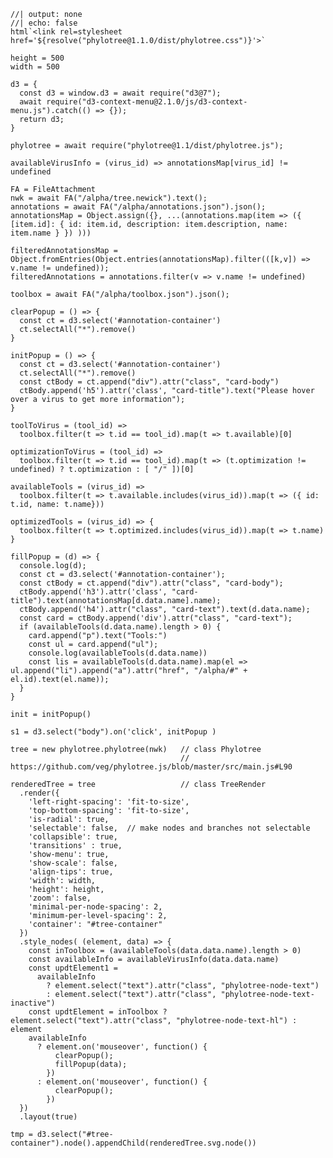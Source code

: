 ```ojs
//| output: none
//| echo: false
html`<link rel=stylesheet href='${resolve("phylotree@1.1.0/dist/phylotree.css")}'>`

height = 500
width = 500

d3 = {
  const d3 = window.d3 = await require("d3@7");
  await require("d3-context-menu@2.1.0/js/d3-context-menu.js").catch(() => {});
  return d3;
}

phylotree = await require("phylotree@1.1/dist/phylotree.js");

availableVirusInfo = (virus_id) => annotationsMap[virus_id] != undefined

FA = FileAttachment
nwk = await FA("/alpha/tree.newick").text();
annotations = await FA("/alpha/annotations.json").json();
annotationsMap = Object.assign({}, ...(annotations.map(item => ({ [item.id]: { id: item.id, description: item.description, name: item.name } }) )))

filteredAnnotationsMap = Object.fromEntries(Object.entries(annotationsMap).filter(([k,v]) => v.name != undefined));
filteredAnnotations = annotations.filter(v => v.name != undefined)

toolbox = await FA("/alpha/toolbox.json").json();

clearPopup = () => {
  const ct = d3.select('#annotation-container')
  ct.selectAll("*").remove()
}

initPopup = () => {
  const ct = d3.select('#annotation-container')
  ct.selectAll("*").remove()
  const ctBody = ct.append("div").attr("class", "card-body")
  ctBody.append('h5').attr('class', "card-title").text("Please hover over a virus to get more information");
}

toolToVirus = (tool_id) => 
  toolbox.filter(t => t.id == tool_id).map(t => t.available)[0]

optimizationToVirus = (tool_id) => 
  toolbox.filter(t => t.id == tool_id).map(t => (t.optimization != undefined) ? t.optimization : [ "/" ])[0]

availableTools = (virus_id) => 
  toolbox.filter(t => t.available.includes(virus_id)).map(t => ({ id: t.id, name: t.name}))

optimizedTools = (virus_id) => {
  toolbox.filter(t => t.optimized.includes(virus_id)).map(t => t.name)
}

fillPopup = (d) => {
  console.log(d);
  const ct = d3.select('#annotation-container');
  const ctBody = ct.append("div").attr("class", "card-body");
  ctBody.append('h3').attr('class', "card-title").text(annotationsMap[d.data.name].name);
  ctBody.append('h4').attr("class", "card-text").text(d.data.name);
  const card = ctBody.append('div').attr("class", "card-text");
  if (availableTools(d.data.name).length > 0) {
    card.append("p").text("Tools:")
    const ul = card.append("ul");
    console.log(availableTools(d.data.name))
    const lis = availableTools(d.data.name).map(el => ul.append("li").append("a").attr("href", "/alpha/#" + el.id).text(el.name));
  }
}

init = initPopup()

s1 = d3.select("body").on('click', initPopup )

tree = new phylotree.phylotree(nwk)   // class Phylotree
                                      // https://github.com/veg/phylotree.js/blob/master/src/main.js#L90

renderedTree = tree                   // class TreeRender
  .render({
    'left-right-spacing': 'fit-to-size',
    'top-bottom-spacing': 'fit-to-size',
    'is-radial': true,
    'selectable': false,  // make nodes and branches not selectable
    'collapsible': true,
    'transitions' : true,
    'show-menu': true,
    'show-scale': false,
    'align-tips': true,
    'width': width,
    'height': height,
    'zoom': false,
    'minimal-per-node-spacing': 2,
    'minimum-per-level-spacing': 2,
    'container': "#tree-container"
  })
  .style_nodes( (element, data) => {
    const inToolbox = (availableTools(data.data.name).length > 0)
    const availableInfo = availableVirusInfo(data.data.name) 
    const updtElement1 =
      availableInfo
        ? element.select("text").attr("class", "phylotree-node-text")
        : element.select("text").attr("class", "phylotree-node-text-inactive")
    const updtElement = inToolbox ? element.select("text").attr("class", "phylotree-node-text-hl") : element
    availableInfo
      ? element.on('mouseover', function() {
          clearPopup();
          fillPopup(data);
        })
      : element.on('mouseover', function() {
          clearPopup();
        })
  })
  .layout(true)

tmp = d3.select("#tree-container").node().appendChild(renderedTree.svg.node())

```


